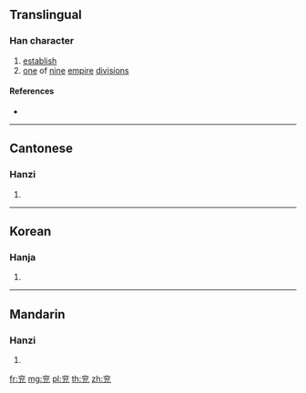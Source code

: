 {{also|兗}}
==Translingual==

===Han character===
{{Han char|rn=10|rad=儿|as=06|sn=8|four=|canj=YCIHU|ids=⿱亠兊}}

# [[establish]]
# [[one]] of [[nine]] [[empire]] [[division]]s

====References====
* {{Han ref|kx=0125.131|dkj=01374|dj=0265.140|hdz=10285.020|uh=5156|ud=20822}}

----

==Cantonese==

===Hanzi===
{{yue-hanzi|jyut=[[jin5]]|y=yin5}}

# {{defn|lang=yue|sort=儿06}}

----

==Korean==

===Hanja===
{{ko-hanja|hangeul=연|rv=yeon|mr=yŏn}}

# {{defn|lang=ko|sort=儿06}}

----

==Mandarin==

===Hanzi===
{{cmn-hanzi|tra=兗|pin=[[yǎn]] ([[yan3]])|wg=yen<sup>3</sup>}}

# {{defn|lang=cmn|sort=儿06}}

[[fr:兖]]
[[mg:兖]]
[[pl:兖]]
[[th:兖]]
[[zh:兖]]